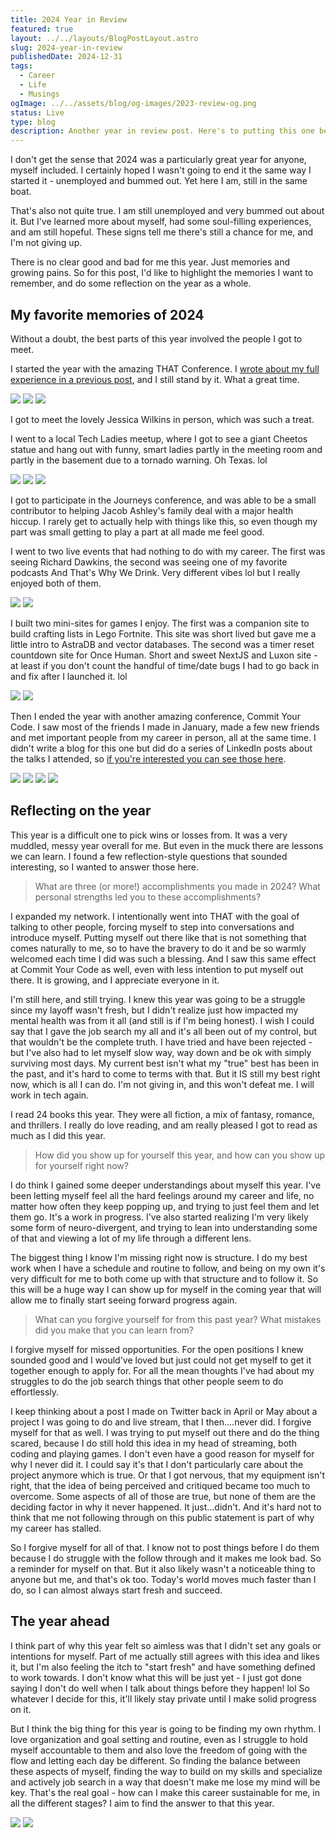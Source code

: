 ```yaml
---
title: 2024 Year in Review
featured: true
layout: ../../layouts/BlogPostLayout.astro
slug: 2024-year-in-review
publishedDate: 2024-12-31
tags:
  - Career
  - Life
  - Musings
ogImage: ../../assets/blog/og-images/2023-review-og.png
status: Live
type: blog
description: Another year in review post. Here's to putting this one behind us
---
```


I don't get the sense that 2024 was a particularly great year for anyone, myself included. I certainly hoped I wasn't going to end it the same way I started it - unemployed and bummed out. Yet here I am, still in the same boat. 

That's also not quite true. I am still unemployed and very bummed out about it. But I've learned more about myself, had some soul-filling experiences, and am still hopeful. These signs tell me there's still a chance for me, and I'm not giving up. 

There is no clear good and bad for me this year. Just memories and growing pains. So for this post, I'd like to highlight the memories I want to remember, and do some reflection on the year as a whole.

## My favorite memories of 2024

Without a doubt, the best parts of this year involved the people I got to meet. 

I started the year with the amazing THAT Conference. I [wrote about my full experience in a previous post](https://www.lindakat.com/blog/my-that-experience/), and I still stand by it. What a great time.

![](../../assets/blog/2024-review/linda-abbey.jpg)
![](../../assets/blog/2024-review/that-collage.jpg)
![](../../assets/blog/2024-review/linda-shaundai.png)

I got to meet the lovely Jessica Wilkins in person, which was such a treat.

I went to a local Tech Ladies meetup, where I got to see a giant Cheetos statue and hang out with funny, smart ladies partly in the meeting room and partly in the basement due to a tornado warning. Oh Texas. lol 

![](../../assets/blog/2024-review/jessica-linda.jpg)
![](../../assets/blog/2024-review/tech-ladies-dallas.jpg)
![](../../assets/blog/2024-review/linda-cheeto.jpg)

I got to participate in the Journeys conference, and was able to be a small contributor to helping Jacob Ashley's family deal with a major health hiccup. I rarely get to actually help with things like this, so even though my part was small getting to play a part at all made me feel good.

I went to two live events that had nothing to do with my career. The first was seeing Richard Dawkins, the second was seeing one of my favorite podcasts And That's Why We Drink. Very different vibes lol but I really enjoyed both of them.

![](../../assets/blog/2024-review/winspear.jpg)
![](../../assets/blog/2024-review/atwwd-live.jpg)

I built two mini-sites for games I enjoy. The first was a companion site to build crafting lists in Lego Fortnite. This site was short lived but gave me a little intro to AstraDB and vector databases. The second was a timer reset countdown site for Once Human. Short and sweet NextJS and Luxon site - at least if you don't count the handful of time/date bugs I had to go back in and fix after I launched it. lol 

![](../../assets/blog/2024-review/lego-fortnite-crafting.png)
![](../../assets/blog/2024-review/oh-timers.png)

Then I ended the year with another amazing conference, Commit Your Code. I saw most of the friends I made in January, made a few new friends and met important people from my career in person, all at the same time. I didn't write a blog for this one but did do a series of LinkedIn posts about the talks I attended, so [if you're interested you can see those here](https://www.linkedin.com/search/results/content/?fromMember=%5B%22ACoAAAnWzpUBgMRlgU1cuy0pWn0YvCu3d-DUADw%22%5D&keywords=%23commityourcode&origin=FACETED_SEARCH&sid=jBw&sortBy=%22date_posted%22).

![](../../assets/blog/2024-review/ladies-cyc-1.jpg)
![](../../assets/blog/2024-review/cyc-group.jpg)
![](../../assets/blog/2024-review/tracey-linda-rob.jpg)
![](../../assets/blog/2024-review/ladies-cyc-2.jpg)

## Reflecting on the year

This year is a difficult one to pick wins or losses from. It was a very muddled, messy year overall for me. But even in the muck there are lessons we can learn. I found a few reflection-style questions that sounded interesting, so I wanted to answer those here.

> What are three (or more!) accomplishments you made in 2024? What personal strengths led you to these accomplishments?

I expanded my network. I intentionally went into THAT with the goal of talking to other people, forcing myself to step into conversations and introduce myself. Putting myself out there like that is not something that comes naturally to me, so to have the bravery to do it and be so warmly welcomed each time I did was such a blessing. And I saw this same effect at Commit Your Code as well, even with less intention to put myself out there. It is growing, and I appreciate everyone in it.

I'm still here, and still trying. I knew this year was going to be a struggle since my layoff wasn't fresh, but I didn't realize just how impacted my mental health was from it all (and still is if I'm being honest). I wish I could say that I gave the job search my all and it's all been out of my control, but that wouldn't be the complete truth. I have tried and have been rejected - but I've also had to let myself slow way, way down and be ok with simply surviving most days. My current best isn't what my "true" best has been in the past, and it's hard to come to terms with that. But it IS still my best right now, which is all I can do. I'm not giving in, and this won't defeat me. I will work in tech again.

I read 24 books this year. They were all fiction, a mix of fantasy, romance, and thrillers. I really do love reading, and am really pleased I got to read as much as I did this year. 

> How did you show up for yourself this year, and how can you show up for yourself right now?

I do think I gained some deeper understandings about myself this year. I've been letting myself feel all the hard feelings around my career and life, no matter how often they keep popping up, and trying to just feel them and let them go. It's a work in progress. I've also started realizing I'm very likely some form of neuro-divergent, and trying to lean into understanding some of that and viewing a lot of my life through a different lens.

The biggest thing I know I'm missing right now is structure. I do my best work when I have a schedule and routine to follow, and being on my own it's very difficult for me to both come up with that structure and to follow it. So this will be a huge way I can show up for myself in the coming year that will allow me to finally start seeing forward progress again.

> What can you forgive yourself for from this past year? What mistakes did you make that you can learn from?

I forgive myself for missed opportunities. For the open positions I knew sounded good and I would've loved but just could not get myself to get it together enough to apply for. For all the mean thoughts I've had about my struggles to do the job search things that other people seem to do effortlessly. 

I keep thinking about a post I made on Twitter back in April or May about a project I was going to do and live stream, that I then....never did. I forgive myself for that as well. I was trying to put myself out there and do the thing scared, because I do still hold this idea in my head of streaming, both coding and playing games. I don't even have a good reason for myself for why I never did it. I could say it's that I don't particularly care about the project anymore which is true. Or that I got nervous, that my equipment isn't right, that the idea of being perceived and critiqued became too much to overcome. Some aspects of all of those are true, but none of them are the deciding factor in why it never happened. It just...didn't. And it's hard not to think that me not following through on this public statement is part of why my career has stalled. 

So I forgive myself for all of that. I know not to post things before I do them because I do struggle with the follow through and it makes me look bad. So a reminder for myself on that. But it also likely wasn't a noticeable thing to anyone but me, and that's ok too. Today's world moves much faster than I do, so I can almost always start fresh and succeed. 

## The year ahead

I think part of why this year felt so aimless was that I didn't set any goals or intentions for myself. Part of me actually still agrees with this idea and likes it, but I'm also feeling the itch to "start fresh" and have something defined to work towards. I don't know what this will be just yet - I just got done saying I don't do well when I talk about things before they happen! lol So whatever I decide for this, it'll likely stay private until I make solid progress on it.

But I think the big thing for this year is going to be finding my own rhythm. I love organization and goal setting and routine, even as I struggle to hold myself accountable to them and also love the freedom of going with the flow and letting each day be different. So finding the balance between these aspects of myself, finding the way to build on my skills and specialize and actively job search in a way that doesn't make me lose my mind will be key. That's the real goal - how can I make this career sustainable for me, in all the different stages? I aim to find the answer to that this year.

![](../../assets/blog/2024-review/linda-hair.jpg)
![](../../assets/blog/2024-review/pet-ornaments.jpg)
